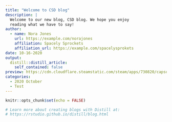 ```yaml
---
title: "Welcome to CSD blog"
description: |
  Welcome to our new blog, CSD blog. We hope you enjoy 
  reading what we have to say!
author:
  - name: Nora Jones 
    url: https://example.com/norajones
    affiliation: Spacely Sprockets
    affiliation_url: https://example.com/spacelysprokets
date: 10-16-2020
output:
  distill::distill_article:
    self_contained: false
preview: https://cdn.cloudflare.steamstatic.com/steam/apps/730820/capsule_616x353.jpg
categories:
  - 2020 October
  - Test
---
```


```r
knitr::opts_chunk$set(echo = FALSE)

# Learn more about creating blogs with Distill at:
# https://rstudio.github.io/distill/blog.html

```



